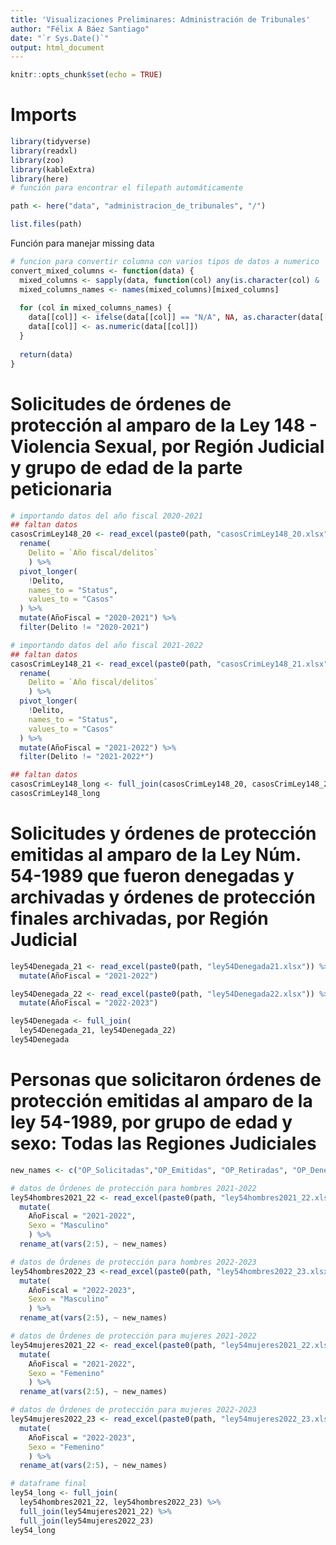 ```yaml
---
title: 'Visualizaciones Preliminares: Administración de Tribunales'
author: "Félix A Báez Santiago"
date: "`r Sys.Date()`"
output: html_document
---
```


```r
knitr::opts_chunk$set(echo = TRUE)
```

# Imports
```r
library(tidyverse)
library(readxl)
library(zoo)
library(kableExtra)
library(here)
# función para encontrar el filepath automáticamente 

path <- here("data", "administracion_de_tribunales", "/")
```

```r
list.files(path)
```
Función para manejar missing data
```r
# funcion para convertir columna con varios tipos de datos a numerico
convert_mixed_columns <- function(data) {
  mixed_columns <- sapply(data, function(col) any(is.character(col) & !is.na(as.numeric(col))))
  mixed_columns_names <- names(mixed_columns)[mixed_columns]
  
  for (col in mixed_columns_names) {
    data[[col]] <- ifelse(data[[col]] == "N/A", NA, as.character(data[[col]]))
    data[[col]] <- as.numeric(data[[col]])
  }
  
  return(data)
}
```

# Solicitudes de órdenes de protección al amparo de la Ley 148 - Violencia Sexual, por Región Judicial y grupo de edad de la parte peticionaria
```r
# importando datos del año fiscal 2020-2021
## faltan datos
casosCrimLey148_20 <- read_excel(paste0(path, "casosCrimLey148_20.xlsx")) %>%
  rename(
    Delito = `Año fiscal/delitos`
    ) %>%
  pivot_longer(
    !Delito,
    names_to = "Status",
    values_to = "Casos"
  ) %>%
  mutate(AñoFiscal = "2020-2021") %>%
  filter(Delito != "2020-2021")

# importando datos del año fiscal 2021-2022
## faltan datos
casosCrimLey148_21 <- read_excel(paste0(path, "casosCrimLey148_21.xlsx")) %>%
  rename(
    Delito = `Año fiscal/delitos`
    ) %>%
  pivot_longer(
    !Delito,
    names_to = "Status",
    values_to = "Casos"
  ) %>%
  mutate(AñoFiscal = "2021-2022") %>%
  filter(Delito != "2021-2022*")

## faltan datos
casosCrimLey148_long <- full_join(casosCrimLey148_20, casosCrimLey148_21)
casosCrimLey148_long
```

# Solicitudes y órdenes de protección emitidas al amparo de la Ley Núm. 54-1989 que fueron denegadas y archivadas y órdenes de protección finales archivadas, por Región Judicial
```r
ley54Denegada_21 <- read_excel(paste0(path, "ley54Denegada21.xlsx")) %>%
  mutate(AñoFiscal = "2021-2022") 

ley54Denegada_22 <- read_excel(paste0(path, "ley54Denegada22.xlsx")) %>%
  mutate(AñoFiscal = "2022-2023") 

ley54Denegada <- full_join(
  ley54Denegada_21, ley54Denegada_22)
ley54Denegada
```

# Personas que solicitaron órdenes de protección emitidas al amparo de la ley 54-1989, por grupo de edad y sexo: Todas las Regiones Judiciales
```r
new_names <- c("OP_Solicitadas","OP_Emitidas", "OP_Retiradas", "OP_Denegadas")

# datos de Órdenes de protección para hombres 2021-2022
ley54hombres2021_22 <- read_excel(paste0(path, "ley54hombres2021_22.xlsx")) %>%
  mutate(
    AñoFiscal = "2021-2022",
    Sexo = "Masculino"
    ) %>%
  rename_at(vars(2:5), ~ new_names)

# datos de Órdenes de protección para hombres 2022-2023
ley54hombres2022_23 <-read_excel(paste0(path, "ley54hombres2022_23.xlsx")) %>%
  mutate(
    AñoFiscal = "2022-2023",
    Sexo = "Masculino"
    ) %>%
  rename_at(vars(2:5), ~ new_names)

# datos de Órdenes de protección para mujeres 2021-2022
ley54mujeres2021_22 <- read_excel(paste0(path, "ley54mujeres2021_22.xlsx")) %>%
  mutate(
    AñoFiscal = "2021-2022",
    Sexo = "Femenino"
    ) %>%
  rename_at(vars(2:5), ~ new_names)

# datos de Órdenes de protección para mujeres 2022-2023
ley54mujeres2022_23 <- read_excel(paste0(path, "ley54mujeres2022_23.xlsx")) %>%
  mutate(
    AñoFiscal = "2022-2023",
    Sexo = "Femenino"
    ) %>%
  rename_at(vars(2:5), ~ new_names)

# dataframe final
ley54_long <- full_join(
  ley54hombres2021_22, ley54hombres2022_23) %>%
  full_join(ley54mujeres2021_22) %>%
  full_join(ley54mujeres2022_23)
ley54_long
```
```r


```

